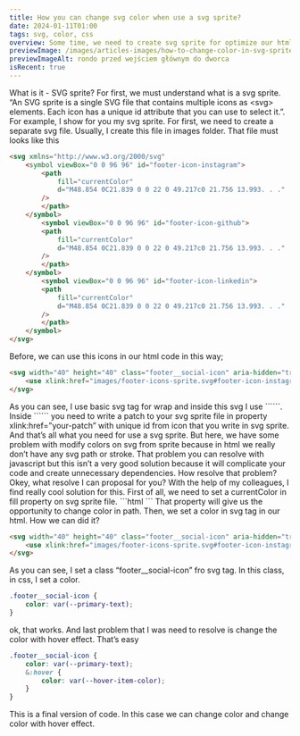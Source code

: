 ```yaml
---
title: How you can change svg color when use a svg sprite?
date: 2024-01-11T01:00
tags: svg, color, css
overview: Some time, we need to create svg sprite for optimize our html markup and keep all of	icons in separate file. But here, we will have some problem, we can’t dymanicly change a	color on this svg that is in svg sprite.
previewImage: /images/articles-images/how-to-change-color-in-svg-sprite-banner.webp
previewImageAlt: rondo przed wejściem głównym do dworca
isRecent: true
---
```



<ContentPart>
	<ArticleTitleL headingTag='h2'>What is it - SVG sprite?</ArticleTitleL>
	<ArticleParagraphM>
		For first, we must understand what is a svg sprite. “An SVG sprite is a single SVG file that
		contains multiple icons as &ltsvg&gt elements. Each icon has a unique id attribute that you can
		use to select it.”. For example, I show for you my svg sprite. For first, we need to create a
		separate svg file. Usually, I create this file in images folder. That file must looks like this
	</ArticleParagraphM>

```html
<svg xmlns="http://www.w3.org/2000/svg"
	<symbol viewBox="0 0 96 96" id="footer-icon-instagram">
		<path
			fill="currentColor"
			d="M48.854 0C21.839 0 0 22 0 49.217c0 21.756 13.993. . ."
		/>
		</path>
	</symbol>
		<symbol viewBox="0 0 96 96" id="footer-icon-github">
		<path
			fill="currentColor"
			d="M48.854 0C21.839 0 0 22 0 49.217c0 21.756 13.993. . ."
		/>
		</path>
	</symbol>
		<symbol viewBox="0 0 96 96" id="footer-icon-linkedin">
		<path
			fill="currentColor"
			d="M48.854 0C21.839 0 0 22 0 49.217c0 21.756 13.993. . ."
		/>
		</path>
	</symbol>
</svg>
```

<ArticleParagraphM>Before, we can use this icons in our html code in this way;</ArticleParagraphM>

```html
<svg width="40" height="40" class="footer__social-icon" aria-hidden="true" focusable="false">
	<use xlink:href="images/footer-icons-sprite.svg#footer-icon-instagram"></use>
</svg>
```

<ArticleParagraphM>
	As you can see, I use basic svg tag for wrap and inside this svg I use ```<use>```. Inside ```<use>``` you need to write a patch to your svg sprite file in property xlink:href=”your-patch” with unique id from icon that you write in svg sprite. And that’s all what you need for use a svg sprite. But here, we have some problem with modify colors on svg from sprite because in html we really don’t have any svg path or stroke. That problem you can resolve with javascript but this isn’t a very good solution because it will complicate your code and create unnecessary dependencies.
</ArticleParagraphM>

</ContentPart>

<ContentPart>
<ArticleTitleL headingTag='h2'>How resolve that problem?</ArticleTitleL>
<ArticleParagraphM>
	Okey, what resolve I can proposal for you? With the help of my colleagues, I find really
	cool solution for this. First of all, we need to set a currentColor in fill property on
	svg sprite file.
</ArticleParagraphM>
```html
<symbol viewBox="0 0 96 96" id="footer-icon-github">
	<path
		fill="currentColor"
		d="M48.854 0C21.839 0 0 22 0 49.217c0 21.756 13.993. . ."
	/>
	</path>
</symbol>
```

<ArticleParagraphM>
	That property will give us the opportunity to change color in path. Then, we set a color in svg
	tag in our html. How we can did it?
</ArticleParagraphM>

```html
<svg width="40" height="40" class="footer__social-icon" aria-hidden="true" focusable="false">
	<use xlink:href="images/footer-icons-sprite.svg#footer-icon-instagram"></use>
</svg>
```

<ArticleParagraphM>
	As you can see, I set a class “footer__social-icon” fro svg tag. In this class, in css, I set a
	color.
</ArticleParagraphM>

```css
.footer__social-icon {
	color: var(--primary-text);
}
```

<ArticleParagraphM>
	ok, that works. And last problem that I was need to resolve is change the color with hover effect.
	That’s easy
</ArticleParagraphM>

```css
.footer__social-icon {
	color: var(--primary-text);
	&:hover {
		color: var(--hover-item-color);
	}
}
```

<ArticleParagraphM>
	This is a final version of code. In this case we can change color and change color with hover
	effect.
</ArticleParagraphM>

</ContentPart>
